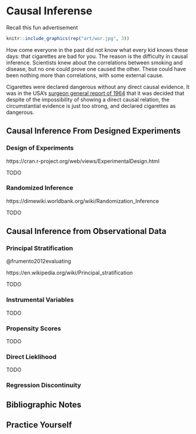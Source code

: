 # Causal Inferense {#causality}

Recall this fun advertisement
```r
knitr::include_graphics(rep("art/wor.jpg", 3))
```

How come everyone in the past did not know what every kid knows these days: that cigarettes are bad for you.
The reason is the difficulty in causal inference. 
Scientists knew about the correlations between smoking and disease, but no one could prove one caused the other. These could have been nothing more than correlations, with some external cause. 

Cigarettes were declared dangerous without any direct causal evidence. 
It was in the USA's [surgeon general report of 1964](https://profiles.nlm.nih.gov/ps/retrieve/Narrative/NN/p-nid/60) that it was decided that despite of the impossibility of showing a direct causal relation, the circumstantial evidence is just too strong, and declared cigarettes as dangerous. 

## Causal Inference From Designed Experiments


### Design of Experiments
https://cran.r-project.org/web/views/ExperimentalDesign.html

TODO

### Randomized Inference
https://dimewiki.worldbank.org/wiki/Randomization_Inference

TODO

## Causal Inference from Observational Data

### Principal Stratification

@frumento2012evaluating

https://en.wikipedia.org/wiki/Principal_stratification

TODO


### Instrumental Variables
TODO

### Propensity Scores
TODO

### Direct Lieklihood
TODO

### Regression Discontinuity

## Bibliographic Notes



## Practice Yourself
